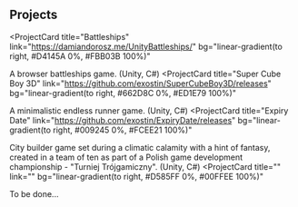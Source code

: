 ## Projects

<ProjectCard
  title="Battleships"
  link="https://damiandorosz.me/UnityBattleships/"
  bg="linear-gradient(to right, #D4145A 0%, #FBB03B 100%)"
>
  A browser battleships game. (Unity, C#)
</ProjectCard>
<ProjectCard
  title="Super Cube Boy 3D"
  link="https://github.com/exostin/SuperCubeBoy3D/releases"
  bg="linear-gradient(to right, #662D8C 0%, #ED1E79 100%)"
>
  A minimalistic endless runner game. (Unity, C#)
</ProjectCard>
<ProjectCard
  title="Expiry Date"
  link="https://github.com/exostin/ExpiryDate/releases"
  bg="linear-gradient(to right, #009245 0%, #FCEE21 100%)"
>
  City builder game set during a climatic calamity with a hint of fantasy, created in a team of ten as part of a Polish game development championship - "Turniej Trójgamiczny". (Unity, C#)
</ProjectCard>
<ProjectCard
  title=""
  link=""
  bg="linear-gradient(to right, #D585FF 0%, #00FFEE 100%)"
>
  To be done...
</ProjectCard>
